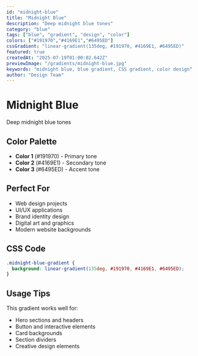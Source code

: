 ```yaml
---
id: "midnight-blue"
title: "Midnight Blue"
description: "Deep midnight blue tones"
category: "blue"
tags: ["blue", "gradient", "design", "color"]
colors: ["#191970","#4169E1","#6495ED"]
cssGradient: "linear-gradient(135deg, #191970, #4169E1, #6495ED)"
featured: true
createdAt: "2025-07-19T01:00:02.642Z"
previewImage: "/gradients/midnight-blue.jpg"
keywords: "midnight blue, blue gradient, CSS gradient, color design"
author: "Design Team"
---
```


# Midnight Blue

Deep midnight blue tones

## Color Palette

- **Color 1** (#191970) - Primary tone
- **Color 2** (#4169E1) - Secondary tone
- **Color 3** (#6495ED) - Accent tone

## Perfect For

- Web design projects
- UI/UX applications
- Brand identity design
- Digital art and graphics
- Modern website backgrounds

## CSS Code

```css
.midnight-blue-gradient {
  background: linear-gradient(135deg, #191970, #4169E1, #6495ED);
}
```

## Usage Tips

This gradient works well for:
- Hero sections and headers
- Button and interactive elements
- Card backgrounds
- Section dividers
- Creative design elements
